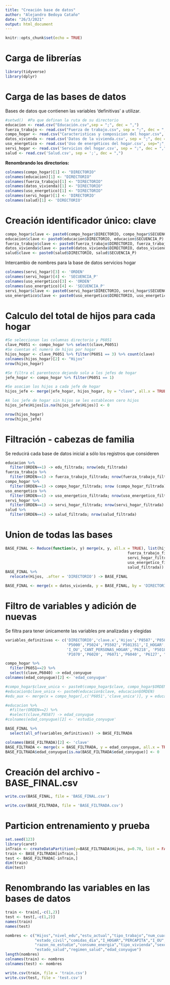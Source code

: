 ```yaml
---
title: "Creación base de datos"
author: "Alejandro Bedoya Cataño"
date: "26/3/2021"
output: html_document
---
```


```r
knitr::opts_chunk$set(echo = TRUE)
```


# Carga de librerías

```r
library(tidyverse)
library(dplyr)
```


# Carga de las bases de datos

Bases de datos que contienen las variables 'definitivas' a utilizar.

```r
#setwd()  #Pa que definan la ruta de su directorio
educacion <- read.csv("Educación.csv",sep = ";", dec = ",")
fuerza_trabajo <- read.csv("Fuerza de trabajo.csv", sep = ";", dec = ",")
compo_hogar <- read.csv("Caracteristicas y composicion del hogar.csv", sep=";", dec=",")
datos_vivienda <- read.csv('Datos de la vivienda.csv', sep = ";", dec = ",")
uso_energetico <- read.csv('Uso de energéticos del hogar.csv', sep=";", dec = ",")
servi_hogar <- read.csv('Servicios del hogar.csv', sep = ";", dec = ",")
salud <- read.csv('Salud.csv', sep = ';', dec = ",")
```

**Renombrando los directorios:**

```r
colnames(compo_hogar)[1] <- "DIRECTORIO"
colnames(educacion)[1] <- "DIRECTORIO"
colnames(fuerza_trabajo)[1] <- "DIRECTORIO"
colnames(datos_vivienda)[1] <- "DIRECTORIO"
colnames(uso_energetico)[1] <- "DIRECTORIO"
colnames(servi_hogar)[1] <- 'DIRECTORIO'
colnames(salud)[1] <- 'DIRECTORIO'
```

# Creación identificador único: clave

```r
compo_hogar$clave <- paste0(compo_hogar$DIRECTORIO, compo_hogar$SECUENCIA_P)
educacion$clave <- paste0(educacion$DIRECTORIO, educacion$SECUENCIA_P)
fuerza_trabajo$clave <- paste0(fuerza_trabajo$DIRECTORIO, fuerza_trabajo$SECUENCIA_P)
datos_vivienda$clave <- paste0(datos_vivienda$DIRECTORIO, datos_vivienda$SECUENCIA_P)
salud$clave <- paste0(salud$DIRECTORIO, salud$SECUENCIA_P)
```

Intercambio de nombres para la base de datos servicios hogar

```r
colnames(servi_hogar)[3] <- 'ORDEN'
colnames(servi_hogar)[4] <- 'SECUENCIA_P'
colnames(uso_energetico)[3] <- 'ORDEN'
colnames(uso_energetico)[4] <- 'SECUENCIA_P'
servi_hogar$clave <- paste0(servi_hogar$DIRECTORIO, servi_hogar$SECUENCIA_P)
uso_energetico$clave <- paste0(uso_energetico$DIRECTORIO, uso_energetico$SECUENCIA_P)
```



# Calculo del total de hijos para cada hogar

```r
#Se seleccionan las columnas directorio y P6051
clave_P6051 <- compo_hogar %>% select(clave,P6051)
#Se cuentan el numero de hijos por hogar
hijos_hogar <- clave_P6051 %>% filter(P6051 == 3) %>% count(clave)
colnames(hijos_hogar)[2] <- "Hijos"
nrow(hijos_hogar)
```



```r
#Se filtra el parentezco dejando solo a los jefes de hogar
jefe_hogar <- compo_hogar %>% filter(P6051 == 1)

#Se asocian los hijos a cada jefe de hogar
hijos_jefe <- merge(jefe_hogar, hijos_hogar, by = "clave", all.x = TRUE)

#A los jefe de hogar sin hijos se les establecen cero hijos
hijos_jefe$Hijos[is.na(hijos_jefe$Hijos)] <- 0

nrow(hijos_hogar)
nrow(hijos_jefe)
```


# Filtración - cabezas de familia 

Se reducirá cada base de datos inicial a sólo los registros que consideren 

```r
educacion %>% 
  filter(ORDEN==1) -> edu_filtrada; nrow(edu_filtrada)
fuerza_trabajo %>% 
  filter(ORDEN==1) -> fuerza_trabajo_filtrada; nrow(fuerza_trabajo_filtrada)
compo_hogar %>% 
  filter(ORDEN==1) -> compo_hogar_filtrada; nrow (compo_hogar_filtrada)
uso_energetico %>% 
  filter(ORDEN==1) -> uso_energetico_filtrada; nrow(uso_energetico_filtrada)
servi_hogar %>%
  filter(ORDEN==1) -> servi_hogar_filtrada; nrow(servi_hogar_filtrada)
salud %>% 
  filter(ORDEN==1) -> salud_filtrada; nrow(salud_filtrada)
```


# Union de todas las bases 

```r
BASE_FINAL <- Reduce(function(x, y) merge(x, y, all.x = TRUE), list(hijos_jefe, edu_filtrada, 
                                                      fuerza_trabajo_filtrada,
                                                      servi_hogar_filtrada,
                                                      uso_energetico_filtrada,
                                                      salud_filtrada))
BASE_FINAL %>% 
  relocate(Hijos, .after = 'DIRECTORIO') -> BASE_FINAL
```


```r
BASE_FINAL <- merge(x = datos_vivienda, y = BASE_FINAL, by = 'DIRECTORIO', all.y = TRUE)
```


# Filtro de variables y adición de nuevas

Se filtra para tener únicamente las variables pre analizadas y elegidas

```r
variables_definitivas <- c('DIRECTORIO','clave.x','Hijos','P8587','P8586','P6435',
                           'P5000','P5024','P5502','P5013S1','I_HOGAR','PERCAPITA',
                           'I_OU','CANT_PERSONAS_HOGAR','P6218', 'P5018',
                           'P1070','P6020', 'P6071','P6040', 'P6127', "P6100")

```


```r
compo_hogar %>% 
  filter(P6051==2) %>% 
  select(clave,P6040) -> edad_conyugue 
colnames(edad_conyugue)[2] <- 'edad_conyugue'
```


```r
#compo_hogar$clave_unica <- paste0(compo_hogar$clave, compo_hogar$ORDEN)
#educacion$clave_unica <- paste0(educacion$clave, educacion$ORDEN)
#edu_aux <- merge(x = compo_hogar[,c('P6051','clave_unica')], y = educacion[,c('clave_unica','P8587')], by = 'clave_unica', all.x = TRUE)
```

```r
#educacion %>% 
  #filter(ORDEN==2) %>% 
  #select(clave,P8587) -> edad_conyugue 
#colnames(edad_conyugue)[2] <- 'estudio_conyugue'
```


```r
BASE_FINAL %>% 
  select(all_of(variables_definitivas)) -> BASE_FILTRADA 
```

```r
colnames(BASE_FILTRADA)[2] <- 'clave' 
BASE_FILTRADA <- merge(x = BASE_FILTRADA, y = edad_conyugue, all.x = TRUE, by = 'clave')
BASE_FILTRADA$edad_conyugue[is.na(BASE_FILTRADA$edad_conyugue)] <- 0
```



# Creación del archivo - BASE_FINAL.csv

```r
write.csv(BASE_FINAL, file = 'BASE_FINAL.csv')
```


```r
write.csv(BASE_FILTRADA, file = 'BASE_FILTRADA.csv')
```


# Particion entrenamiento y prueba

```r
set.seed(123)
library(caret)
inTrain <- createDataPartition(y=BASE_FILTRADA$Hijos, p=0.70, list = FALSE)
train <- BASE_FILTRADA[inTrain,]
test <- BASE_FILTRADA[-inTrain,]
dim(train)
dim(test)
```

# Renombrando las variables en las bases de datos

```r
train <- train[,-c(1,2)]
test <- test[,-c(1,2)]
names(train)
names(test)
```

```r
nombres <- c("Hijos","nivel_edu","estu_actual","tipo_trabajo","num_cuartos","num_sanitarios",
             "estado_civil","comidas_dia","I_HOGAR","PERCAPITA","I_OU","CANT_PERSONAS_HOGAR",
             "razon_no_estudie","consumo_energia","tipo_vivienda","sexo","conyugue_hogar","edad_jefe",
             "estado_salud","regimen_salud","edad_conyugue")
length(nombres)
colnames(train) <- nombres
colnames(test) <- nombres
```


```r
write.csv(train, file = 'train.csv')
write.csv(test, file = 'test.csv')
```












































